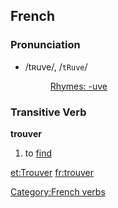 == French ==
===Pronunciation===
*/tʀuve/, /<tt>tRuve</tt>/
*:[[Rhymes:French:-uve|Rhymes: -uve]]

===Transitive Verb===
[[Category:French verbs]]
'''trouver'''

# to [[find]]
{{fr-conj-er|trouv|avoir}}

[[et:Trouver]]
[[fr:trouver]]